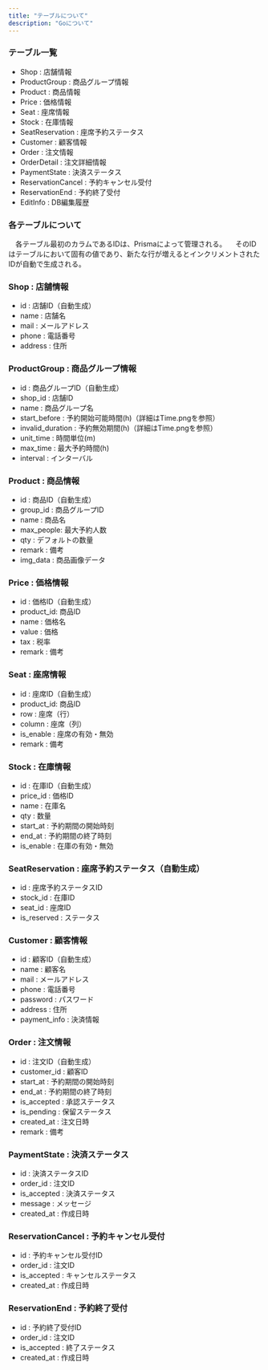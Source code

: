 ```yaml
---
title: "テーブルについて"
description: "Goについて"
---
```


### テーブル一覧
- Shop              : 店舗情報
- ProductGroup      : 商品グループ情報
- Product           : 商品情報
- Price             : 価格情報
- Seat              : 座席情報
- Stock             : 在庫情報
- SeatReservation   : 座席予約ステータス
- Customer          : 顧客情報
- Order             : 注文情報
- OrderDetail       : 注文詳細情報
- PaymentState      : 決済ステータス
- ReservationCancel : 予約キャンセル受付
- ReservationEnd    : 予約終了受付
- EditInfo          : DB編集履歴

### 各テーブルについて
　各テーブル最初のカラムであるIDは、Prismaによって管理される。
　そのIDはテーブルにおいて固有の値であり、新たな行が増えるとインクリメントされたIDが自動で生成される。

### Shop : 店舗情報
- id        : 店舗ID（自動生成）
- name      : 店舗名
- mail      : メールアドレス
- phone     : 電話番号
- address   : 住所

### ProductGroup : 商品グループ情報
- id                : 商品グループID（自動生成）
- shop_id           : 店舗ID
- name              : 商品グループ名
- start_before      : 予約開始可能時間(h)（詳細はTime.pngを参照）
- invalid_duration  : 予約無効期間(h)（詳細はTime.pngを参照）
- unit_time         : 時間単位(m)
- max_time          : 最大予約時間(h)
- interval          : インターバル

### Product : 商品情報
- id        : 商品ID（自動生成）
- group_id  : 商品グループID
- name      : 商品名
- max_people: 最大予約人数
- qty       : デフォルトの数量
- remark    : 備考
- img_data  : 商品画像データ

### Price : 価格情報
- id        : 価格ID（自動生成）
- product_id: 商品ID
- name      : 価格名
- value     : 価格
- tax       : 税率
- remark    : 備考

### Seat : 座席情報
- id        : 座席ID（自動生成）
- product_id: 商品ID
- row       : 座席（行）
- column    : 座席（列）
- is_enable : 座席の有効・無効
- remark    : 備考

### Stock : 在庫情報
- id        : 在庫ID（自動生成）
- price_id  : 価格ID
- name      : 在庫名
- qty       : 数量
- start_at  : 予約期間の開始時刻
- end_at    : 予約期間の終了時刻
- is_enable : 在庫の有効・無効

### SeatReservation : 座席予約ステータス（自動生成）
- id            : 座席予約ステータスID
- stock_id      : 在庫ID
- seat_id       : 座席ID
- is_reserved   : ステータス

### Customer : 顧客情報
- id            : 顧客ID（自動生成）
- name          : 顧客名
- mail          : メールアドレス
- phone         : 電話番号
- password      : パスワード
- address       : 住所
- payment_info  : 決済情報

### Order : 注文情報
- id            : 注文ID（自動生成）
- customer_id   : 顧客ID
- start_at      : 予約期間の開始時刻
- end_at        : 予約期間の終了時刻
- is_accepted   : 承認ステータス
- is_pending    : 保留ステータス
- created_at    : 注文日時
- remark        : 備考

### PaymentState : 決済ステータス
- id            : 決済ステータスID
- order_id      : 注文ID
- is_accepted   : 決済ステータス
- message       : メッセージ
- created_at    : 作成日時

### ReservationCancel : 予約キャンセル受付
- id            : 予約キャンセル受付ID
- order_id      : 注文ID
- is_accepted   : キャンセルステータス
- created_at    : 作成日時

### ReservationEnd : 予約終了受付
- id            : 予約終了受付ID
- order_id      : 注文ID
- is_accepted   : 終了ステータス
- created_at    : 作成日時